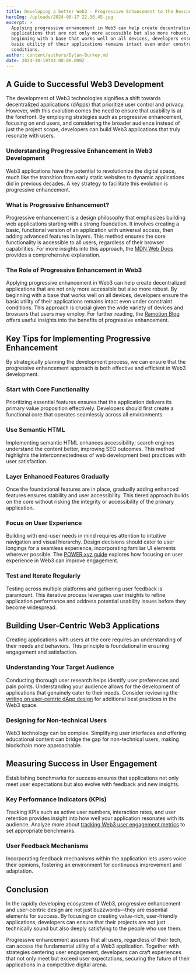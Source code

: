 ```yaml
---
title: Developing a better Web3 - Progressive Enhancement to the Rescue
heroImg: /uploads/2024-06-17 22.36.45.jpg
excerpt: >
  Applying progressive enhancement in Web3 can help create decentralized
  applications that are not only more accessible but also more robust. By
  beginning with a base that works well on all devices, developers ensure the
  basic utility of their applications remains intact even under constraint
  conditions. 
author: content/authors/Dylan-Burkey.md
date: 2024-10-19T04:00:00.000Z
---
```


## A Guide to Successful Web3 Development

The development of Web3 technologies signifies a shift towards decentralized applications (dApps) that prioritize user control and privacy. However, with this evolution comes the need to ensure that usability is at the forefront. By employing strategies such as progressive enhancement, focusing on end users, and considering the broader audience instead of just the project scope, developers can build Web3 applications that truly resonate with users.

### Understanding Progressive Enhancement in Web3 Development

Web3 applications have the potential to revolutionize the digital space, much like the transition from early static websites to dynamic applications did in previous decades. A key strategy to facilitate this evolution is progressive enhancement.

### What is Progressive Enhancement?

Progressive enhancement is a design philosophy that emphasizes building web applications starting with a strong foundation. It involves creating a basic, functional version of an application with universal access, then adding advanced features in layers. This method ensures the core functionality is accessible to all users, regardless of their browser capabilities. For more insights into this approach, the [MDN Web Docs](https://developer.mozilla.org/en-US/docs/Glossary/Progressive_Enhancement) provides a comprehensive explanation.

### The Role of Progressive Enhancement in Web3

Applying progressive enhancement in Web3 can help create decentralized applications that are not only more accessible but also more robust. By beginning with a base that works well on all devices, developers ensure the basic utility of their applications remains intact even under constraint conditions. This approach is crucial given the wide variety of devices and browsers that users may employ. For further reading, the [Ramotion Blog](https://www.ramotion.com/blog/progressive-enhancement-in-web-development/) offers useful insights into the benefits of progressive enhancement.

## Key Tips for Implementing Progressive Enhancement

By strategically planning the development process, we can ensure that the progressive enhancement approach is both effective and efficient in Web3 development.

### Start with Core Functionality

Prioritizing essential features ensures that the application delivers its primary value proposition effectively. Developers should first create a functional core that operates seamlessly across all environments.

### Use Semantic HTML

Implementing semantic HTML enhances accessibility; search engines understand the content better, improving SEO outcomes. This method highlights the interconnectedness of web development best practices with user satisfaction.

### Layer Enhanced Features Gradually

Once the foundational features are in place, gradually adding enhanced features ensures stability and user accessibility. This tiered approach builds on the core without risking the integrity or accessibility of the primary application.

### Focus on User Experience

Building with end-user needs in mind requires attention to intuitive navigation and visual hierarchy. Design decisions should cater to user longings for a seamless experience, incorporating familiar UI elements wherever possible. The [POWER.xyz guide](https://power.xyz/engage/story/user-centered-web3-interfaces/) explores how focusing on user experience in Web3 can improve engagement.

### Test and Iterate Regularly

Testing across multiple platforms and gathering user feedback is paramount. This iterative process leverages user insights to refine application performance and address potential usability issues before they become widespread.

## Building User-Centric Web3 Applications

Creating applications with users at the core requires an understanding of their needs and behaviors. This principle is foundational in ensuring engagement and satisfaction.

### Understanding Your Target Audience

Conducting thorough user research helps identify user preferences and pain points. Understanding your audience allows for the development of applications that genuinely cater to their needs. Consider reviewing the [writing on user-centric dApp design](https://dexola.com/blog/designing-user-centric-dapps-5-best-practices-for-web3-ux/) for additional best practices in the Web3 space.

### Designing for Non-technical Users

Web3 technology can be complex. Simplifying user interfaces and offering educational content can bridge the gap for non-technical users, making blockchain more approachable.

## Measuring Success in User Engagement

Establishing benchmarks for success ensures that applications not only meet user expectations but also evolve with feedback and new insights.

### Key Performance Indicators (KPIs)

Tracking KPIs such as active user numbers, interaction rates, and user retention provides insight into how well your application resonates with its audience. Analyze more about [tracking Web3 user engagement metrics](https://www.withblaze.app/blog/tracking-web3-user-engagement-metrics) to set appropriate benchmarks.

### User Feedback Mechanisms

Incorporating feedback mechanisms within the application lets users voice their opinions, fostering an environment for continuous improvement and adaptation.

## Conclusion

In the rapidly developing ecosystem of Web3, progressive enhancement and user-centric design are not just buzzwords—they are essential elements for success. By focusing on creating value-rich, user-friendly applications, developers can ensure that their projects are not just technically sound but also deeply satisfying to the people who use them.

Progressive enhancement assures that all users, regardless of their tech, can access the fundamental utility of a Web3 application. Together with strategies centering user engagement, developers can craft experiences that not only meet but exceed user expectations, securing the future of their applications in a competitive digital arena.
